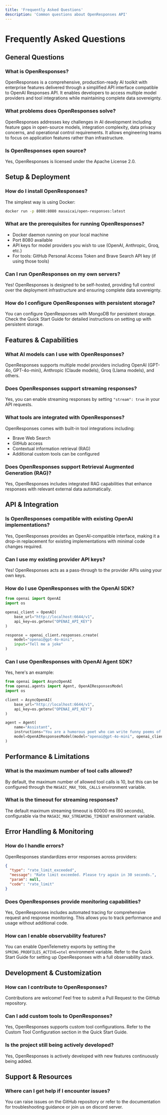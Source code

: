 ```yaml
---
title: 'Frequently Asked Questions'
description: 'Common questions about OpenResponses API'
---
```


# Frequently Asked Questions

## General Questions

### What is OpenResponses?
OpenResponses is a comprehensive, production-ready AI toolkit with enterprise features delivered through a simplified API interface compatible to OpenAI Responses API. It enables developers to access multiple model providers and tool integrations while maintaining complete data sovereignty.

### What problems does OpenResponses solve?
OpenResponses addresses key challenges in AI development including feature gaps in open-source models, integration complexity, data privacy concerns, and operational control requirements. It allows engineering teams to focus on application features rather than infrastructure.

### Is OpenResponses open source?
Yes, OpenResponses is licensed under the Apache License 2.0.

## Setup & Deployment

### How do I install OpenResponses?
The simplest way is using Docker:
```bash
docker run -p 8080:8080 masaicai/open-responses:latest
```

### What are the prerequisites for running OpenResponses?
- Docker daemon running on your local machine
- Port 8080 available
- API keys for model providers you wish to use (OpenAI, Anthropic, Groq, etc.)
- For tools: GitHub Personal Access Token and Brave Search API key (if using those tools)

### Can I run OpenResponses on my own servers?
Yes! OpenResponses is designed to be self-hosted, providing full control over the deployment infrastructure and ensuring complete data sovereignty.

### How do I configure OpenResponses with persistent storage?
You can configure OpenResponses with MongoDB for persistent storage. Check the Quick Start Guide for detailed instructions on setting up with persistent storage.

## Features & Capabilities

### What AI models can I use with OpenResponses?
OpenResponses supports multiple model providers including OpenAI (GPT-4o, GPT-4o-mini), Anthropic (Claude models), Groq (Llama models), and others.

### Does OpenResponses support streaming responses?
Yes, you can enable streaming responses by setting `"stream": true` in your API requests.

### What tools are integrated with OpenResponses?
OpenResponses comes with built-in tool integrations including:
- Brave Web Search
- GitHub access
- Contextual information retrieval (RAG)
- Additional custom tools can be configured

### Does OpenResponses support Retrieval Augmented Generation (RAG)?
Yes, OpenResponses includes integrated RAG capabilities that enhance responses with relevant external data automatically.

## API & Integration

### Is OpenResponses compatible with existing OpenAI implementations?
Yes, OpenResponses provides an OpenAI-compatible interface, making it a drop-in replacement for existing implementations with minimal code changes required.

### Can I use my existing provider API keys?
Yes! OpenResponses acts as a pass-through to the provider APIs using your own keys.

### How do I use OpenResponses with the OpenAI SDK?
```python
from openai import OpenAI
import os

openai_client = OpenAI(
    base_url="http://localhost:6644/v1",
    api_key=os.getenv("OPENAI_API_KEY")
)

response = openai_client.responses.create(
    model="openai@gpt-4o-mini",
    input="Tell me a joke"
)
```

### Can I use OpenResponses with OpenAI Agent SDK?
Yes, here's an example:
```python
from openai import AsyncOpenAI
from openai.agents import Agent, OpenAIResponsesModel
import os

client = AsyncOpenAI(
    base_url="http://localhost:6644/v1",
    api_key=os.getenv("OPENAI_API_KEY")
)

agent = Agent(
    name="Assistant",
    instructions="You are a humorous poet who can write funny poems of 4 lines.",
    model=OpenAIResponsesModel(model="openai@gpt-4o-mini", openai_client=client)
)
```

## Performance & Limitations

### What is the maximum number of tool calls allowed?
By default, the maximum number of allowed tool calls is 10, but this can be configured through the `MASAIC_MAX_TOOL_CALLS` environment variable.

### What is the timeout for streaming responses?
The default maximum streaming timeout is 60000 ms (60 seconds), configurable via the `MASAIC_MAX_STREAMING_TIMEOUT` environment variable.

## Error Handling & Monitoring

### How do I handle errors?
OpenResponses standardizes error responses across providers:
```json
{
  "type": "rate_limit_exceeded",
  "message": "Rate limit exceeded. Please try again in 30 seconds.",
  "param": null,
  "code": "rate_limit"
}
```

### Does OpenResponses provide monitoring capabilities?
Yes, OpenResponses includes automated tracing for comprehensive request and response monitoring. This allows you to track performance and usage without additional code.

### How can I enable observability features?
You can enable OpenTelemetry exports by setting the `SPRING_PRODFILES_ACTIVE=otel` environment variable. Refer to the Quick Start Guide for setting up OpenResponses with a full observability stack.

## Development & Customization

### How can I contribute to OpenResponses?
Contributions are welcome! Feel free to submit a Pull Request to the GitHub repository.

### Can I add custom tools to OpenResponses?
Yes, OpenResponses supports custom tool configurations. Refer to the Custom Tool Configuration section in the Quick Start Guide.

### Is the project still being actively developed?
Yes, OpenResponses is actively developed with new features continuously being added.

## Support & Resources

### Where can I get help if I encounter issues?
You can raise issues on the GitHub repository or refer to the documentation for troubleshooting guidance or join us on discord server.
